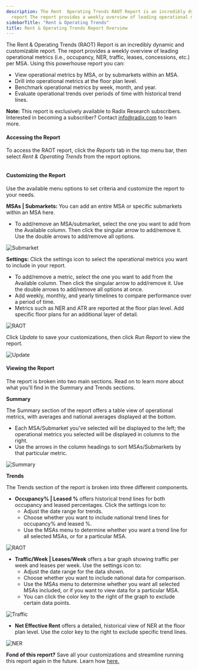 ```yaml
---
description: The Rent  Operating Trends RAOT Report is an incredibly dynamic and customizable
  report The report provides a weekly overview of leading operational metrics ...
sidebarTitle: "Rent & Operating Trends"
title: Rent & Operating Trends Report Overview
---
```


The Rent & Operating Trends (RAOT) Report is an incredibly dynamic and customizable report. The report provides a weekly overview of leading operational metrics (i.e., occupancy, NER, traffic, leases, concessions, etc.) per MSA. Using this powerhouse report you can:


* View operational metrics by MSA, or by submarkets within an MSA.
* Drill into operational metrics at the floor plan level.
* Benchmark operational metrics by week, month, and year.
* Evaluate operational trends over periods of time with historical trend lines.



**Note:** This report is exclusively available to Radix Research subscribers. Interested in becoming a subscriber? Contact [info@radix.com](mailto:info@radix.com) to learn more. 



#### Accessing the Report


To access the RAOT report, click the *Reports* tab in the top menu bar, then select *Rent & Operating Trends* from the report options.


<Frame caption="Overview of customizable report options for property and research data.">
  <img src="/images/radix/f387ba8a59f910c38b77fa8364e803d4084856c2.png" alt="" />
</Frame>


#### Customizing the Report


Use the available menu options to set criteria and customize the report to your needs. 


**MSAs | Submarkets:** You can add an entire MSA or specific submarkets within an MSA here.


* To add/remove an MSA/submarket, select the one you want to add from the Available column. Then click the singular arrow to add/remove it. Use the double arrows to add/remove all options.


<Frame caption="Dropdown for selecting MSAs and Submarkets in Radix Reports.">
  <img src="/images/radix/c21bc91f1a90f81584162f3c16b552c962ebb02c.png" alt="Submarket" />
</Frame>


**Settings:** Click the settings icon to select the operational metrics you want to include in your report.


* To add/remove a metric, select the one you want to add from the Available column. Then click the singular arrow to add/remove it. Use the double arrows to add/remove all options at once.
* Add weekly, monthly, and yearly timelines to compare performance over a period of time.
* Metrics such as NER and ATR are reported at the floor plan level. Add specific floor plans for an additional layer of detail.


<Frame caption="Filter options for report columns, including selected metrics like Units and Occupancy.">
  <img src="/images/radix/b6d651376bcbf5b15566b8cbae9e7455c61846ed.png" alt="RAOT" />
</Frame>


Click *Update* to save your customizations, then click *Run Report* to view the report.  


<Frame caption="Dashboard for Rent & Operating Trends with report generation and summary data.">
  <img src="/images/radix/7e449a8431a2b6c91e369dfa0a159fb3c6836f4a.png" alt="Update" />
</Frame>


#### Viewing the Report


The report is broken into two main sections. Read on to learn more about what you'll find in the Summary and Trends sections. 


**Summary**


The Summary section of the report offers a table view of operational metrics, with averages and national averages displayed at the bottom.


* Each MSA/Submarket you've selected will be displayed to the left; the operational metrics you selected will be displayed in columns to the right.
* Use the arrows in the column headings to sort MSAs/Submarkets by that particular metric.


<Frame caption="Summary of rental and operating trends for various submarkets, including occupancy and leasing statistics.">
  <img src="/images/radix/6d33dc60b9bd976d98967ce5d5321aa33873f56e.png" alt="Summary" />
</Frame>


**Trends**


The Trends section of the report is broken into three different components.


* **Occupancy% | Leased %** offers historical trend lines for both occupancy and leased percentages. Click the settings icon to:
	+ Adjust the date range for trends.
	+ Choose whether you want to include national trend lines for occupancy% and leased %.
	+ Use the MSAs menu to determine whether you want a trend line for all selected MSAs, or for a particular MSA.


<Frame caption="Line graph displaying occupancy and leased percentages over time for Las Vegas and national averages.">
  <img src="/images/radix/a2635d832b31bc4e374a8a8373ebf1434880df18.png" alt="RAOT" />
</Frame>


* **Traffic/Week | Leases/Week** offers a bar graph showing traffic per week and leases per week. Use the settings icon to:
	+ Adjust the date range for the data shown.
	+ Choose whether you want to include national data for comparison.
	+ Use the MSAs menu to determine whether you want all selected MSAs included, or if you want to view data for a particular MSA.
	+ You can click the color key to the right of the graph to exclude certain data points.


<Frame caption="Line graph comparing weekly traffic and leases for Las Vegas and national averages over several weeks.">
  <img src="/images/radix/9314556563167a56c64cc1556e5e3a98447389f7.png" alt="Traffic" />
</Frame>


* **Net Effective Rent** offers a detailed, historical view of NER at the floor plan level. Use the color key to the right to exclude specific trend lines.


<Frame caption="Line graph showing trends in net effective rent over time for various categories.">
  <img src="/images/radix/7584969baad91122da86318a91643f8fec8d5739.png" alt="NER" />
</Frame>



**Fond of this report?** Save all your customizations and streamline running this report again in the future. Learn how [here.](../customizing-reports/customizing-reports-with-my-reports)
